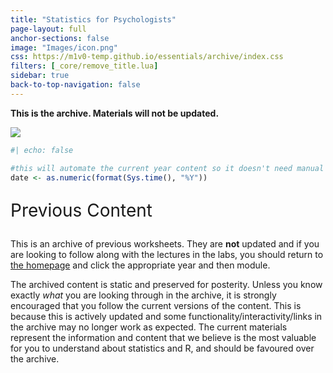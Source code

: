 ```yaml
---
title: "Statistics for Psychologists"
page-layout: full
anchor-sections: false
image: "Images/icon.png"
css: https://m1v0-temp.github.io/essentials/archive/index.css
filters: [_core/remove_title.lua]
sidebar: true
back-to-top-navigation: false
---
```


::: callout-warning
**This is the archive. Materials will not be updated.**
:::

![](Images/LUPsychology.svg){fig-alt="University Logo" fig-align="center"}

```r
#| echo: false

#this will automate the current year content so it doesn't need manual changing each year
date <- as.numeric(format(Sys.time(), "%Y"))
```

::: {.div style="font-size:2em;"}
Previous Content
:::

This is an archive of previous worksheets. They are **not** updated and if you are looking to follow along with the lectures in the labs, you should return to [the homepage](https://lu-psy-r.github.io) and click the appropriate year and then module.

The archived content is static and preserved for posterity. Unless you know exactly *what* you are looking through in the archive, it is strongly encouraged that you follow the current versions of the content. This is because this is actively updated and some functionality/interactivity/links in the archive may no longer work as expected. The current materials represent the information and content that we believe is the most valuable for you to understand about statistics and R, and should be favoured over the archive.
